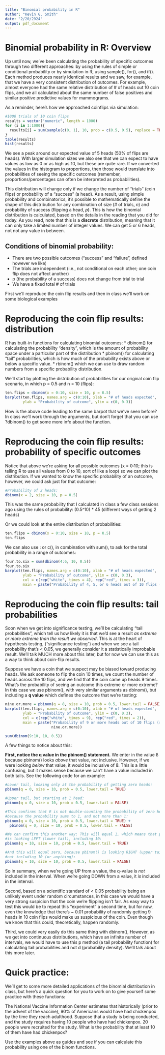 ---
title: "Binomial probability in R"
author: "Kevin G. Smith"
date: "2/20/2024"
output: pdf_document
---

# Binomial probability in R: Overview
Up until now, we've been calculating the probability of specific outcomes through two different approaches: by using the rules of simple or conditional probability or by simulation in R, using sample(), for(), and if(). Each method produces nearly identical results and we saw, for example, that we have a very consistent distribution of outcomes. For example, almost everyone had the same relative distribution of # of heads out 10 coin flips, and we all calculated about the same number of false positives and similar positive predictive values for mammograms.

As a reminder, here's how we approached coinflips via simulation:

```{r}
#1000 trials of 10 coin flips
results = vector("numeric", length = 1000)
for (i in 1:1000){
  results[i] = sum(sample(c(0, 1), 10, prob = c(0.5, 0.5), replace = TRUE))
}
table(results)
hist(results)
```

We see a peak around our expected value of 5 heads (50% of flips are heads). With larger simulation sizes we also see that we can expect to have values as low as 0 or as high as 10, but these are quite rare. If we converted the values in the histogram to proportions, then those would translate into probabilities of seeing the specific outcomes (remember, proportions/percentages can often be interpreted as probabilities).

This distribution will change only if we change the number of "trials" (coin flips) or probability of a "success" (a head). As a result, using simple probability and combinatorics, it's possible to mathematically define the shape of this distribution for any combination of size (# of trials, _n_) and probability of success (flipping a head, _p_). This is how the binomial distribution is calculated, based on the details in the reading that you did for today. As you read, note that this is a __discrete__ distribution, meaning that it can only take a limited number of integer values. We can get 5 or 6 heads, not not any value in between.

## Conditions of binomial probability:
* There are two possible outcomes ("success" and "failure", defined however we like)
* The trials are independent (i.e., not conditional on each other; one coin flip does not affect another)
* p (the probability of a success) does not change from trial to trial
* We have a fixed total # of trials

First we'll reproduce the coin flip results and then in class we'll work on some biological examples

# Reproducing the coin flip results: distribution
R has built-in functions for calculating binomial outcomes:
* dbinom() for calculating the probability "density", which is the amount of probability space under a particular part of the distribution
* pbinom() for calculating "tail" probabilities, which is how much of the probability exists above or below a specific value.
* rbinom() which we can use to draw random numbers from a specific probability distribution.

We'll start by plotting the distribution of probabilities for our original coin flip scenario, in which p = 0.5 and n = 10 (flips):

```{r}
ten.flips = dbinom(x = 0:10, size = 10, p = 0.5)
barplot(ten.flips, names.arg = c(0:10), xlab = "# of heads expected",
        ylab = "Probability of outcome", ylim = c(0, 0.3))
```

How is the above code leading to the same barpot that we've seen before? In class we'll work through the arguments, but don't forget that you can use ?dbinom() to get some more info about the function.

# Reproducing the coin flip results: probability of specific outcomes
Notice that above we're asking for all possible outcomes (x = 0:10; this is telling R to use all values from 0 to 10, sort of like a loop) so we can plot the distribution. If we wanted to know the specific probability of an outcome, however, we could ask just for that outcome:

```{r}
#Probability of 2 heads:
dbinom(x = 2, size = 10, p = 0.5)
```
This was the same probability that I calculated in class a few class sessions ago using the rules of probability: (0.5^10) * 45 (different ways of getting 2 heads)

Or we could look at the entire distribution of probabilities:

```{r}
ten.flips = dbinom(x = 0:10, size = 10, p = 0.5)
ten.flips
```

We can also use : or c(), in combination with sum(), to ask for the total probability in a range of outcomes:
```{r}
four.to.six = sum(dbinom(4:6, 10, 0.5))
four.to.six
barplot(ten.flips, names.arg = c(0:10), xlab = "# of heads expected",
        ylab = "Probability of outcome", ylim = c(0, 0.3), 
        col = c(rep("white", times = 4), rep("red", times = 3)),
        main = paste("Probability of 4, 5, or 6 heads out of 10 flips (red) =", four.to.six))
```

# Reproducing the coin flip results: tail probabilities

Soon when we get into significance testing, we'll be calculating "tail probabilities", which tell us how likely it is that we'd see a result *as extreme or more extreme than the result we observed*. This is at the heart of hypothesis testing, ("significance testing") and when we see a tail probability that's < 0.05, we generally consider it a statistically improbable result. We'll talk MUCH more about this later, but for now we can use this as a way to think about coin-flip results.

Suppose we have a coin that we suspect may be biased toward producing heads. We ask someone to flip the coin 10 times, we count the number of heads across the 10 flips, and we find that the coin came up heads 9 times. What's the probability of seeing an outcome this extreme or more extreme? In this case we use pbinom(), with very similar arguments as dbinom(), but including a __q value__ which defines the outcome that we're testing:

```{r}
nine.or.more = pbinom(q = 8, size = 10, prob = 0.5, lower.tail = FALSE)
barplot(ten.flips, names.arg = c(0:10), xlab = "# of heads expected",
        ylab = "Probability of outcome", ylim = c(0, 0.3), 
        col = c(rep("white", times = 9), rep("red", times = 2)),
        main = paste("Probability of 9 or more heads out of 10 flips (red) =",
                     nine.or.more))

sum(dbinom(9:10, 10, 0.5))
```


A few things to notice about this:

__First, notice the q value in the pbinom() statement.__ We enter in the value 8 because pbinom() looks _above_ that value, not inclusive. However, if we were looking _below_ that value, it would be inclusive of 8. This is a little confusing, but it makes sense because we can't have a value included in both tails. See the following code for an example:

```{r}
#Lower tail, looking only at the probability of getting zero heads:
pbinom(q = 0, size = 10, prob = 0.5, lower.tail = TRUE)

#Upper tail, but starting at 1 head:
pbinom(q = 0, size = 10, prob = 0.5, lower.tail = FALSE)

#This confirms that R is not double-counting the probability of zero heads, 
#because the probability sums to 1, and not more than 1:
pbinom(q = 0, size = 10, prob = 0.5, lower.tail = TRUE) + 
  pbinom(q = 0, size = 10, prob = 0.5, lower.tail = FALSE)

#We can confirm this another way: This will equal 1, which means that pbinom()
#is looking LEFT (lower tail), including 10:
pbinom(q = 10, size = 10, prob = 0.5, lower.tail = TRUE)

#And this will equal zero, because pbinom() is looking RIGHT (upper tail), but
#not including 10 (or anything):
pbinom(q = 10, size = 10, prob = 0.5, lower.tail = FALSE)
```
So in summary, when we're going UP from a value, the q-value is _not_ included in the interval. When we're going DOWN from a value, it _is_ included in the interval.

Second, based on a scientific standard of < 0.05 probability being an unlikely event under random circumstances, in this case we would have a very strong suspicion that the coin we're flipping isn't fair. As easy way to test this would be to repeat this "experiment" a second time, but for now, even the knowledge that there's ~ 0.01 probability of randomly getting 9 heads in 10 coin flips would make us suspicious of the coin. Even though we know that this could, theoretically, happen randomly.

Third, we could very easily do this same thing with dbinom(), However, as we get into continuous distributions, which have an infinite number of intervals, we would have to use this p method (a tail probability function) for calculating tail probabilities and not d (probability density). We'll talk about this more later.

# Quick practice:
We'll get to some more detailed applications of the binomial distribution in class, but here's a quick question for you to work on to give yourself some practice with these functions:

The National Vaccine Information Center estimates that historically (prior to the advent of the vaccine), 90% of Americans would have had chickenpox by the time they reach adulthood. Suppose that a study is being conducted, and the study requires having 10 people who have had chickenpox. 20 people were recruited for the study. What is the probability that at least 10 of them have had chickenpox?

Use the examples above as guides and see if you can calculate this probability using one of the binom functions.

```{r}

```

